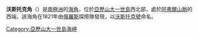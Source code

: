 {{coord|69|7|S|72|10|W|display=inline,title}}
'''沃斯托克角'''（{{lang-en|Cape Vostok}}）是[[南極洲|南極洲]]的[[海角|海角]]，位於[[亞歷山大一世島|亞歷山大一世島]]西北部，處於[[阿弗爾山脈|阿弗爾山脈]]的西端，該海角在1821年由[[俄羅斯|俄羅斯]]探險隊發現，以[[沃斯托克號|沃斯托克號]]命名。

{{DEFAULTSORT:Cape Vostok}}
[[Category:亞歷山大一世島海岬|Category:亞歷山大一世島海岬]]


{{AlexanderIsland-geo-stub}}